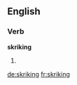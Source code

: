 
==English==

===Verb===
'''skriking'''

# {{present participle of|skrike}}

[[de:skriking]]
[[fr:skriking]]